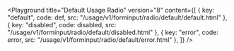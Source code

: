 

<Playground	
	title="Default Usage Radio"
	version="8"
	content={[
		{ key: "default", code: def, src: "/usage/v1/forminput/radio/default/default.html" },
		{ key: "disabled", code: disabled, src: "/usage/v1/forminput/radio/default/disabled.html" },
		{ key: "error", code: error, src: "/usage/v1/forminput/radio/default/error.html" },
	]}
/>

